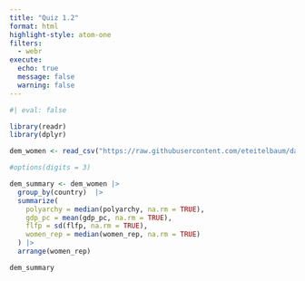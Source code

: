 ```yaml
---
title: "Quiz 1.2"
format: html
highlight-style: atom-one
filters:
  - webr
execute:
  echo: true
  message: false
  warning: false
---
```


```r
#| eval: false

library(readr)
library(dplyr)

dem_women <- read_csv("https://raw.githubusercontent.com/eteitelbaum/dataviz-summer-2023/main/modules/data/dem_women.csv")

#options(digits = 3)

dem_summary <- dem_women |> 
  group_by(country)  |> 
  summarize(
    polyarchy = median(polyarchy, na.rm = TRUE),
    gdp_pc = mean(gdp_pc, na.rm = TRUE), 
    flfp = sd(flfp, na.rm = TRUE), 
    women_rep = median(women_rep, na.rm = TRUE)
  ) |> 
  arrange(women_rep) 

dem_summary
```
